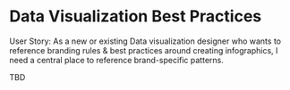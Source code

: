 
<Meta title="Best Practices/Data Visualization" />

# Data Visualization Best Practices

User Story: As a new or existing Data visualization designer who wants to reference branding rules & best practices around creating infographics, I need a central place to reference brand-specific patterns.

TBD
